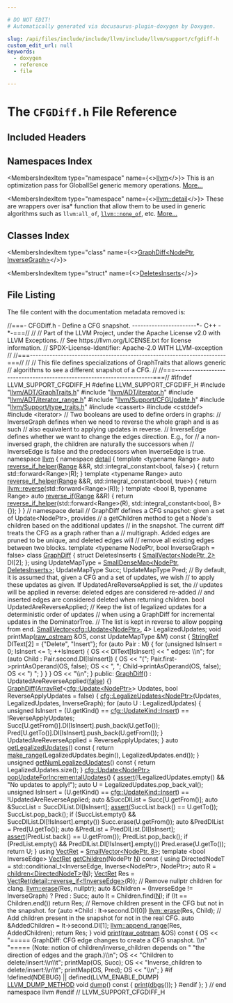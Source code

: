 ```yaml
---

# DO NOT EDIT!
# Automatically generated via docusaurus-plugin-doxygen by Doxygen.

slug: /api/files/include/include/llvm/include/llvm/support/cfgdiff-h
custom_edit_url: null
keywords:
  - doxygen
  - reference
  - file

---
```





# The `CFGDiff.h` File Reference

<DoxygenPage pluginConfig={pluginConfig}>



## Included Headers

<IncludesList>
<IncludesListItem
  filePath="llvm/ADT/GraphTraits.h"
  permalink="/docs/api/files/include/include/llvm/include/llvm/adt/graphtraits-h"
  isLocal="true" />
<IncludesListItem
  filePath="llvm/ADT/iterator.h"
  permalink="/docs/api/files/include/include/llvm/include/llvm/adt/iterator-h"
  isLocal="true" />
<IncludesListItem
  filePath="llvm/ADT/iterator_range.h"
  permalink="/docs/api/files/include/include/llvm/include/llvm/adt/iterator-range-h"
  isLocal="true" />
<IncludesListItem
  filePath="llvm/Support/CFGUpdate.h"
  permalink="/docs/api/files/include/include/llvm/include/llvm/support/cfgupdate-h"
  isLocal="true" />
<IncludesListItem
  filePath="llvm/Support/type_traits.h"
  permalink="/docs/api/files/include/include/llvm/include/llvm/support/type-traits-h"
  isLocal="true" />
<IncludesListItem
  filePath="cassert"
  permalink=""
  isLocal="false" />
<IncludesListItem
  filePath="cstddef"
  permalink=""
  isLocal="false" />
<IncludesListItem
  filePath="iterator"
  permalink=""
  isLocal="false" />
</IncludesList>

## Namespaces Index

<MembersIndex>

<MembersIndexItem
  type="namespace"
  name={<><a href="/docs/api/namespaces/llvm">llvm</a></>}>
This is an optimization pass for GlobalISel generic memory operations. <a href="/docs/api/namespaces/llvm/#details">More...</a>
</MembersIndexItem>

<MembersIndexItem
  type="namespace"
  name={<><a href="/docs/api/namespaces/llvm/detail">llvm::detail</a></>}>
These are wrappers over isa&#42; function that allow them to be used in generic algorithms such as <code>llvm:all&#95;of</code>, <code><a href="/docs/api/namespaces/llvm/#a7dc3069afa2ce5ea62ac2eb183e51c00">llvm::none&#95;of</a></code>, etc. <a href="/docs/api/namespaces/llvm/detail/#details">More...</a>
</MembersIndexItem>

</MembersIndex>

## Classes Index

<MembersIndex>

<MembersIndexItem
  type="class"
  name={<><a href="/docs/api/classes/llvm/graphdiff">GraphDiff&lt;NodePtr, InverseGraph&gt;</a></>}>
</MembersIndexItem>

<MembersIndexItem
  type="struct"
  name={<><a href="/docs/api/structs/llvm/graphdiff/deletesinserts">DeletesInserts</a></>}>
</MembersIndexItem>

</MembersIndex>


## File Listing

The file content with the documentation metadata removed is:

<ProgramListing>

<Link id="l00001" /><CodeLine lineNumber="1"><Highlight kind="comment">//===- CFGDiff.h - Define a CFG snapshot. -----------------------&#42;- C++ -&#42;-===//</Highlight><Highlight kind="normal"></Highlight></CodeLine>
<Link id="l00002" /><CodeLine lineNumber="2"><Highlight kind="normal"></Highlight><Highlight kind="comment">//</Highlight><Highlight kind="normal"></Highlight></CodeLine>
<Link id="l00003" /><CodeLine lineNumber="3"><Highlight kind="normal"></Highlight><Highlight kind="comment">// Part of the LLVM Project, under the Apache License v2.0 with LLVM Exceptions.</Highlight><Highlight kind="normal"></Highlight></CodeLine>
<Link id="l00004" /><CodeLine lineNumber="4"><Highlight kind="normal"></Highlight><Highlight kind="comment">// See https://llvm.org/LICENSE.txt for license information.</Highlight><Highlight kind="normal"></Highlight></CodeLine>
<Link id="l00005" /><CodeLine lineNumber="5"><Highlight kind="normal"></Highlight><Highlight kind="comment">// SPDX-License-Identifier: Apache-2.0 WITH LLVM-exception</Highlight><Highlight kind="normal"></Highlight></CodeLine>
<Link id="l00006" /><CodeLine lineNumber="6"><Highlight kind="normal"></Highlight><Highlight kind="comment">//</Highlight><Highlight kind="normal"></Highlight></CodeLine>
<Link id="l00007" /><CodeLine lineNumber="7"><Highlight kind="normal"></Highlight><Highlight kind="comment">//===----------------------------------------------------------------------===//</Highlight><Highlight kind="normal"></Highlight></CodeLine>
<Link id="l00008" /><CodeLine lineNumber="8"><Highlight kind="normal"></Highlight><Highlight kind="comment">//</Highlight><Highlight kind="normal"></Highlight></CodeLine>
<Link id="l00009" /><CodeLine lineNumber="9"><Highlight kind="normal"></Highlight><Highlight kind="comment">// This file defines specializations of GraphTraits that allows generic</Highlight><Highlight kind="normal"></Highlight></CodeLine>
<Link id="l00010" /><CodeLine lineNumber="10"><Highlight kind="normal"></Highlight><Highlight kind="comment">// algorithms to see a different snapshot of a CFG.</Highlight><Highlight kind="normal"></Highlight></CodeLine>
<Link id="l00011" /><CodeLine lineNumber="11"><Highlight kind="normal"></Highlight><Highlight kind="comment">//</Highlight><Highlight kind="normal"></Highlight></CodeLine>
<Link id="l00012" /><CodeLine lineNumber="12"><Highlight kind="normal"></Highlight><Highlight kind="comment">//===----------------------------------------------------------------------===//</Highlight><Highlight kind="normal"></Highlight></CodeLine>
<Link id="l00013" /><CodeLine lineNumber="13"><Highlight kind="normal"></Highlight></CodeLine>
<Link id="l00014" /><CodeLine lineNumber="14"><Highlight kind="normal"></Highlight><Highlight kind="preprocessor">#ifndef LLVM&#95;SUPPORT&#95;CFGDIFF&#95;H</Highlight><Highlight kind="normal"></Highlight></CodeLine>
<Link id="l00015" /><CodeLine lineNumber="15"><Highlight kind="normal"></Highlight><Highlight kind="preprocessor">#define LLVM&#95;SUPPORT&#95;CFGDIFF&#95;H</Highlight><Highlight kind="normal"></Highlight></CodeLine>
<Link id="l00016" /><CodeLine lineNumber="16"><Highlight kind="normal"></Highlight></CodeLine>
<Link id="l00017" /><CodeLine lineNumber="17"><Highlight kind="normal"></Highlight><Highlight kind="preprocessor">#include &quot;<a href="/docs/api/files/include/include/llvm/include/llvm/adt/graphtraits-h">llvm/ADT/GraphTraits.h</a>&quot;</Highlight><Highlight kind="normal"></Highlight></CodeLine>
<Link id="l00018" /><CodeLine lineNumber="18"><Highlight kind="normal"></Highlight><Highlight kind="preprocessor">#include &quot;<a href="/docs/api/files/include/include/llvm/include/llvm/adt/iterator-h">llvm/ADT/iterator.h</a>&quot;</Highlight><Highlight kind="normal"></Highlight></CodeLine>
<Link id="l00019" /><CodeLine lineNumber="19"><Highlight kind="normal"></Highlight><Highlight kind="preprocessor">#include &quot;<a href="/docs/api/files/include/include/llvm/include/llvm/adt/iterator-range-h">llvm/ADT/iterator&#95;range.h</a>&quot;</Highlight><Highlight kind="normal"></Highlight></CodeLine>
<Link id="l00020" /><CodeLine lineNumber="20"><Highlight kind="normal"></Highlight><Highlight kind="preprocessor">#include &quot;<a href="/docs/api/files/include/include/llvm/include/llvm/support/cfgupdate-h">llvm/Support/CFGUpdate.h</a>&quot;</Highlight><Highlight kind="normal"></Highlight></CodeLine>
<Link id="l00021" /><CodeLine lineNumber="21"><Highlight kind="normal"></Highlight><Highlight kind="preprocessor">#include &quot;<a href="/docs/api/files/include/include/llvm/include/llvm/support/type-traits-h">llvm/Support/type&#95;traits.h</a>&quot;</Highlight><Highlight kind="normal"></Highlight></CodeLine>
<Link id="l00022" /><CodeLine lineNumber="22"><Highlight kind="normal"></Highlight><Highlight kind="preprocessor">#include &lt;cassert&gt;</Highlight><Highlight kind="normal"></Highlight></CodeLine>
<Link id="l00023" /><CodeLine lineNumber="23"><Highlight kind="normal"></Highlight><Highlight kind="preprocessor">#include &lt;cstddef&gt;</Highlight><Highlight kind="normal"></Highlight></CodeLine>
<Link id="l00024" /><CodeLine lineNumber="24"><Highlight kind="normal"></Highlight><Highlight kind="preprocessor">#include &lt;iterator&gt;</Highlight><Highlight kind="normal"></Highlight></CodeLine>
<Link id="l00025" /><CodeLine lineNumber="25"><Highlight kind="normal"></Highlight></CodeLine>
<Link id="l00026" /><CodeLine lineNumber="26"><Highlight kind="normal"></Highlight><Highlight kind="comment">// Two booleans are used to define orders in graphs:</Highlight><Highlight kind="normal"></Highlight></CodeLine>
<Link id="l00027" /><CodeLine lineNumber="27"><Highlight kind="normal"></Highlight><Highlight kind="comment">// InverseGraph defines when we need to reverse the whole graph and is as such</Highlight><Highlight kind="normal"></Highlight></CodeLine>
<Link id="l00028" /><CodeLine lineNumber="28"><Highlight kind="normal"></Highlight><Highlight kind="comment">// also equivalent to applying updates in reverse.</Highlight><Highlight kind="normal"></Highlight></CodeLine>
<Link id="l00029" /><CodeLine lineNumber="29"><Highlight kind="normal"></Highlight><Highlight kind="comment">// InverseEdge defines whether we want to change the edges direction. E.g., for</Highlight><Highlight kind="normal"></Highlight></CodeLine>
<Link id="l00030" /><CodeLine lineNumber="30"><Highlight kind="normal"></Highlight><Highlight kind="comment">// a non-inversed graph, the children are naturally the successors when</Highlight><Highlight kind="normal"></Highlight></CodeLine>
<Link id="l00031" /><CodeLine lineNumber="31"><Highlight kind="normal"></Highlight><Highlight kind="comment">// InverseEdge is false and the predecessors when InverseEdge is true.</Highlight><Highlight kind="normal"></Highlight></CodeLine>
<Link id="l00032" /><CodeLine lineNumber="32"><Highlight kind="normal"></Highlight></CodeLine>
<Link id="l00033" /><CodeLine lineNumber="33"><Highlight kind="normal"></Highlight><Highlight kind="keyword">namespace </Highlight><Highlight kind="normal"><a href="/docs/api/namespaces/llvm">llvm</a> &#123;</Highlight></CodeLine>
<Link id="l00034" /><CodeLine lineNumber="34"><Highlight kind="normal"></Highlight></CodeLine>
<Link id="l00035" /><CodeLine lineNumber="35"><Highlight kind="normal"></Highlight><Highlight kind="keyword">namespace </Highlight><Highlight kind="normal"><a href="/docs/api/namespaces/llvm/detail">detail</a> &#123;</Highlight></CodeLine>
<Link id="l00036" /><CodeLine lineNumber="36"><Highlight kind="normal"></Highlight><Highlight kind="keyword">template</Highlight><Highlight kind="normal"> &lt;</Highlight><Highlight kind="keyword">typename</Highlight><Highlight kind="normal"> Range&gt;</Highlight></CodeLine>
<Link id="l00037" /><CodeLine lineNumber="37" lineLink="/docs/api/namespaces/llvm/detail/#afe655f6c2c604c37a900b5ed542d784a"><Highlight kind="normal"></Highlight><Highlight kind="keyword">auto</Highlight><Highlight kind="normal"> <a href="/docs/api/namespaces/llvm/detail/#afe655f6c2c604c37a900b5ed542d784a">reverse&#95;if&#95;helper</a>(<a href="/docs/api/files/lib/lib/target/lib/target/nvptx/nvvmintrrange-cpp/#a34bd74317e3f04bfc4318c2d1a470877">Range</a> &amp;&amp;R, std::integral&#95;constant&lt;bool, false&gt;) &#123;</Highlight></CodeLine>
<Link id="l00038" /><CodeLine lineNumber="38"><Highlight kind="normal">  </Highlight><Highlight kind="keywordflow">return</Highlight><Highlight kind="normal"> std::forward&lt;Range&gt;(R);</Highlight></CodeLine>
<Link id="l00039" /><CodeLine lineNumber="39"><Highlight kind="normal">&#125;</Highlight></CodeLine>
<Link id="l00040" /><CodeLine lineNumber="40"><Highlight kind="normal"></Highlight></CodeLine>
<Link id="l00041" /><CodeLine lineNumber="41"><Highlight kind="normal"></Highlight><Highlight kind="keyword">template</Highlight><Highlight kind="normal"> &lt;</Highlight><Highlight kind="keyword">typename</Highlight><Highlight kind="normal"> Range&gt;</Highlight></CodeLine>
<Link id="l00042" /><CodeLine lineNumber="42" lineLink="/docs/api/namespaces/llvm/detail/#a5ca9117a0b11a895486553863c2a01b9"><Highlight kind="normal"></Highlight><Highlight kind="keyword">auto</Highlight><Highlight kind="normal"> <a href="/docs/api/namespaces/llvm/detail/#afe655f6c2c604c37a900b5ed542d784a">reverse&#95;if&#95;helper</a>(<a href="/docs/api/files/lib/lib/target/lib/target/nvptx/nvvmintrrange-cpp/#a34bd74317e3f04bfc4318c2d1a470877">Range</a> &amp;&amp;R, std::integral&#95;constant&lt;bool, true&gt;) &#123;</Highlight></CodeLine>
<Link id="l00043" /><CodeLine lineNumber="43"><Highlight kind="normal">  </Highlight><Highlight kind="keywordflow">return</Highlight><Highlight kind="normal"> <a href="/docs/api/namespaces/llvm/#a6b0ac1fa4f05de76413c5e0ca6334035">llvm::reverse</a>(std::forward&lt;Range&gt;(R));</Highlight></CodeLine>
<Link id="l00044" /><CodeLine lineNumber="44"><Highlight kind="normal">&#125;</Highlight></CodeLine>
<Link id="l00045" /><CodeLine lineNumber="45"><Highlight kind="normal"></Highlight></CodeLine>
<Link id="l00046" /><CodeLine lineNumber="46" lineLink="/docs/api/namespaces/llvm/detail/#a1926e8e4789f0a0f89add386f65413d1"><Highlight kind="normal"></Highlight><Highlight kind="keyword">template</Highlight><Highlight kind="normal"> &lt;</Highlight><Highlight kind="keywordtype">bool</Highlight><Highlight kind="normal"> B, </Highlight><Highlight kind="keyword">typename</Highlight><Highlight kind="normal"> Range&gt; </Highlight><Highlight kind="keyword">auto</Highlight><Highlight kind="normal"> <a href="/docs/api/namespaces/llvm/detail/#a1926e8e4789f0a0f89add386f65413d1">reverse&#95;if</a>(<a href="/docs/api/files/lib/lib/target/lib/target/nvptx/nvvmintrrange-cpp/#a34bd74317e3f04bfc4318c2d1a470877">Range</a> &amp;&amp;R) &#123;</Highlight></CodeLine>
<Link id="l00047" /><CodeLine lineNumber="47"><Highlight kind="normal">  </Highlight><Highlight kind="keywordflow">return</Highlight><Highlight kind="normal"> <a href="/docs/api/namespaces/llvm/detail/#afe655f6c2c604c37a900b5ed542d784a">reverse&#95;if&#95;helper</a>(std::forward&lt;Range&gt;(R),</Highlight></CodeLine>
<Link id="l00048" /><CodeLine lineNumber="48"><Highlight kind="normal">                           std::integral&#95;constant&lt;bool, B&gt;&#123;&#125;);</Highlight></CodeLine>
<Link id="l00049" /><CodeLine lineNumber="49"><Highlight kind="normal">&#125;</Highlight></CodeLine>
<Link id="l00050" /><CodeLine lineNumber="50"><Highlight kind="normal">&#125; </Highlight><Highlight kind="comment">// namespace detail</Highlight><Highlight kind="normal"></Highlight></CodeLine>
<Link id="l00051" /><CodeLine lineNumber="51"><Highlight kind="normal"></Highlight></CodeLine>
<Link id="l00052" /><CodeLine lineNumber="52"><Highlight kind="normal"></Highlight><Highlight kind="comment">// GraphDiff defines a CFG snapshot: given a set of Update&lt;NodePtr&gt;, provides</Highlight><Highlight kind="normal"></Highlight></CodeLine>
<Link id="l00053" /><CodeLine lineNumber="53"><Highlight kind="normal"></Highlight><Highlight kind="comment">// a getChildren method to get a Node&#39;s children based on the additional updates</Highlight><Highlight kind="normal"></Highlight></CodeLine>
<Link id="l00054" /><CodeLine lineNumber="54"><Highlight kind="normal"></Highlight><Highlight kind="comment">// in the snapshot. The current diff treats the CFG as a graph rather than a</Highlight><Highlight kind="normal"></Highlight></CodeLine>
<Link id="l00055" /><CodeLine lineNumber="55"><Highlight kind="normal"></Highlight><Highlight kind="comment">// multigraph. Added edges are pruned to be unique, and deleted edges will</Highlight><Highlight kind="normal"></Highlight></CodeLine>
<Link id="l00056" /><CodeLine lineNumber="56"><Highlight kind="normal"></Highlight><Highlight kind="comment">// remove all existing edges between two blocks.</Highlight><Highlight kind="normal"></Highlight></CodeLine>
<Link id="l00057" /><CodeLine lineNumber="57" lineLink="/docs/api/classes/llvm/graphdiff"><Highlight kind="normal"></Highlight><Highlight kind="keyword">template</Highlight><Highlight kind="normal"> &lt;</Highlight><Highlight kind="keyword">typename</Highlight><Highlight kind="normal"> NodePtr, </Highlight><Highlight kind="keywordtype">bool</Highlight><Highlight kind="normal"> InverseGraph = false&gt; </Highlight><Highlight kind="keyword">class </Highlight><Highlight kind="normal"><a href="/docs/api/classes/llvm/graphdiff/#a750e10bc8c7c88551781a9e1cb91bf07">GraphDiff</a> &#123;</Highlight></CodeLine>
<Link id="l00058" /><CodeLine lineNumber="58"><Highlight kind="normal">  </Highlight><Highlight kind="keyword">struct </Highlight><Highlight kind="normal">DeletesInserts &#123;</Highlight></CodeLine>
<Link id="l00059" /><CodeLine lineNumber="59"><Highlight kind="normal">    <a href="/docs/api/classes/llvm/smallvector">SmallVector&lt;NodePtr, 2&gt;</a> DI&#91;2&#93;;</Highlight></CodeLine>
<Link id="l00060" /><CodeLine lineNumber="60"><Highlight kind="normal">  &#125;;</Highlight></CodeLine>
<Link id="l00061" /><CodeLine lineNumber="61"><Highlight kind="normal">  </Highlight><Highlight kind="keyword">using </Highlight><Highlight kind="normal">UpdateMapType = <a href="/docs/api/classes/llvm/smalldensemap">SmallDenseMap&lt;NodePtr, DeletesInserts&gt;</a>;</Highlight></CodeLine>
<Link id="l00062" /><CodeLine lineNumber="62"><Highlight kind="normal">  UpdateMapType Succ;</Highlight></CodeLine>
<Link id="l00063" /><CodeLine lineNumber="63"><Highlight kind="normal">  UpdateMapType Pred;</Highlight></CodeLine>
<Link id="l00064" /><CodeLine lineNumber="64"><Highlight kind="normal"></Highlight></CodeLine>
<Link id="l00065" /><CodeLine lineNumber="65"><Highlight kind="normal">  </Highlight><Highlight kind="comment">// By default, it is assumed that, given a CFG and a set of updates, we wish</Highlight><Highlight kind="normal"></Highlight></CodeLine>
<Link id="l00066" /><CodeLine lineNumber="66"><Highlight kind="normal">  </Highlight><Highlight kind="comment">// to apply these updates as given. If UpdatedAreReverseApplied is set, the</Highlight><Highlight kind="normal"></Highlight></CodeLine>
<Link id="l00067" /><CodeLine lineNumber="67"><Highlight kind="normal">  </Highlight><Highlight kind="comment">// updates will be applied in reverse: deleted edges are considered re-added</Highlight><Highlight kind="normal"></Highlight></CodeLine>
<Link id="l00068" /><CodeLine lineNumber="68"><Highlight kind="normal">  </Highlight><Highlight kind="comment">// and inserted edges are considered deleted when returning children.</Highlight><Highlight kind="normal"></Highlight></CodeLine>
<Link id="l00069" /><CodeLine lineNumber="69"><Highlight kind="normal">  </Highlight><Highlight kind="keywordtype">bool</Highlight><Highlight kind="normal"> UpdatedAreReverseApplied;</Highlight></CodeLine>
<Link id="l00070" /><CodeLine lineNumber="70"><Highlight kind="normal"></Highlight></CodeLine>
<Link id="l00071" /><CodeLine lineNumber="71"><Highlight kind="normal">  </Highlight><Highlight kind="comment">// Keep the list of legalized updates for a deterministic order of updates</Highlight><Highlight kind="normal"></Highlight></CodeLine>
<Link id="l00072" /><CodeLine lineNumber="72"><Highlight kind="normal">  </Highlight><Highlight kind="comment">// when using a GraphDiff for incremental updates in the DominatorTree.</Highlight><Highlight kind="normal"></Highlight></CodeLine>
<Link id="l00073" /><CodeLine lineNumber="73"><Highlight kind="normal">  </Highlight><Highlight kind="comment">// The list is kept in reverse to allow popping from end.</Highlight><Highlight kind="normal"></Highlight></CodeLine>
<Link id="l00074" /><CodeLine lineNumber="74"><Highlight kind="normal">  <a href="/docs/api/classes/llvm/smallvector">SmallVector&lt;cfg::Update&lt;NodePtr&gt;</a>, 4&gt; LegalizedUpdates;</Highlight></CodeLine>
<Link id="l00075" /><CodeLine lineNumber="75"><Highlight kind="normal"></Highlight></CodeLine>
<Link id="l00076" /><CodeLine lineNumber="76"><Highlight kind="normal">  </Highlight><Highlight kind="keywordtype">void</Highlight><Highlight kind="normal"> printMap(<a href="/docs/api/classes/llvm/raw-ostream">raw&#95;ostream</a> &amp;OS, </Highlight><Highlight kind="keyword">const</Highlight><Highlight kind="normal"> UpdateMapType &amp;M)</Highlight><Highlight kind="keyword"> const </Highlight><Highlight kind="normal">&#123;</Highlight></CodeLine>
<Link id="l00077" /><CodeLine lineNumber="77"><Highlight kind="normal">    <a href="/docs/api/classes/llvm/stringref">StringRef</a> DIText&#91;2&#93; = &#123;</Highlight><Highlight kind="stringliteral">&quot;Delete&quot;</Highlight><Highlight kind="normal">, </Highlight><Highlight kind="stringliteral">&quot;Insert&quot;</Highlight><Highlight kind="normal">&#125;;</Highlight></CodeLine>
<Link id="l00078" /><CodeLine lineNumber="78"><Highlight kind="normal">    </Highlight><Highlight kind="keywordflow">for</Highlight><Highlight kind="normal"> (</Highlight><Highlight kind="keyword">auto</Highlight><Highlight kind="normal"> Pair : M) &#123;</Highlight></CodeLine>
<Link id="l00079" /><CodeLine lineNumber="79"><Highlight kind="normal">      </Highlight><Highlight kind="keywordflow">for</Highlight><Highlight kind="normal"> (</Highlight><Highlight kind="keywordtype">unsigned</Highlight><Highlight kind="normal"> IsInsert = 0; IsInsert &lt;= 1; ++IsInsert) &#123;</Highlight></CodeLine>
<Link id="l00080" /><CodeLine lineNumber="80"><Highlight kind="normal">        OS &lt;&lt; DIText&#91;IsInsert&#93; &lt;&lt; </Highlight><Highlight kind="stringliteral">&quot; edges: \\n&quot;</Highlight><Highlight kind="normal">;</Highlight></CodeLine>
<Link id="l00081" /><CodeLine lineNumber="81"><Highlight kind="normal">        </Highlight><Highlight kind="keywordflow">for</Highlight><Highlight kind="normal"> (</Highlight><Highlight kind="keyword">auto</Highlight><Highlight kind="normal"> Child : Pair.second.DI&#91;IsInsert&#93;) &#123;</Highlight></CodeLine>
<Link id="l00082" /><CodeLine lineNumber="82"><Highlight kind="normal">          OS &lt;&lt; </Highlight><Highlight kind="stringliteral">&quot;(&quot;</Highlight><Highlight kind="normal">;</Highlight></CodeLine>
<Link id="l00083" /><CodeLine lineNumber="83"><Highlight kind="normal">          Pair.first-&gt;printAsOperand(OS, </Highlight><Highlight kind="keyword">false</Highlight><Highlight kind="normal">);</Highlight></CodeLine>
<Link id="l00084" /><CodeLine lineNumber="84"><Highlight kind="normal">          OS &lt;&lt; </Highlight><Highlight kind="stringliteral">&quot;, &quot;</Highlight><Highlight kind="normal">;</Highlight></CodeLine>
<Link id="l00085" /><CodeLine lineNumber="85"><Highlight kind="normal">          Child-&gt;printAsOperand(OS, </Highlight><Highlight kind="keyword">false</Highlight><Highlight kind="normal">);</Highlight></CodeLine>
<Link id="l00086" /><CodeLine lineNumber="86"><Highlight kind="normal">          OS &lt;&lt; </Highlight><Highlight kind="stringliteral">&quot;) &quot;</Highlight><Highlight kind="normal">;</Highlight></CodeLine>
<Link id="l00087" /><CodeLine lineNumber="87"><Highlight kind="normal">        &#125;</Highlight></CodeLine>
<Link id="l00088" /><CodeLine lineNumber="88"><Highlight kind="normal">      &#125;</Highlight></CodeLine>
<Link id="l00089" /><CodeLine lineNumber="89"><Highlight kind="normal">    &#125;</Highlight></CodeLine>
<Link id="l00090" /><CodeLine lineNumber="90"><Highlight kind="normal">    OS &lt;&lt; </Highlight><Highlight kind="stringliteral">&quot;\\n&quot;</Highlight><Highlight kind="normal">;</Highlight></CodeLine>
<Link id="l00091" /><CodeLine lineNumber="91"><Highlight kind="normal">  &#125;</Highlight></CodeLine>
<Link id="l00092" /><CodeLine lineNumber="92"><Highlight kind="normal"></Highlight></CodeLine>
<Link id="l00093" /><CodeLine lineNumber="93"><Highlight kind="normal"></Highlight><Highlight kind="keyword">public</Highlight><Highlight kind="normal">:</Highlight></CodeLine>
<Link id="l00094" /><CodeLine lineNumber="94" lineLink="/docs/api/classes/llvm/graphdiff/#a750e10bc8c7c88551781a9e1cb91bf07"><Highlight kind="normal">  <a href="/docs/api/classes/llvm/graphdiff/#a750e10bc8c7c88551781a9e1cb91bf07">GraphDiff</a>() : UpdatedAreReverseApplied(<a href="/docs/api/namespaces/false">false</a>) &#123;&#125;</Highlight></CodeLine>
<Link id="l00095" /><CodeLine lineNumber="95" lineLink="/docs/api/classes/llvm/graphdiff/#a92da53e1aaac08fbffcaeb8e3e5034b6"><Highlight kind="normal">  <a href="/docs/api/classes/llvm/graphdiff/#a92da53e1aaac08fbffcaeb8e3e5034b6">GraphDiff</a>(<a href="/docs/api/classes/llvm/arrayref">ArrayRef</a>&lt;<a href="/docs/api/classes/llvm/cfg/update">cfg::Update&lt;NodePtr&gt;</a>&gt; Updates,</Highlight></CodeLine>
<Link id="l00096" /><CodeLine lineNumber="96"><Highlight kind="normal">            </Highlight><Highlight kind="keywordtype">bool</Highlight><Highlight kind="normal"> ReverseApplyUpdates = </Highlight><Highlight kind="keyword">false</Highlight><Highlight kind="normal">) &#123;</Highlight></CodeLine>
<Link id="l00097" /><CodeLine lineNumber="97"><Highlight kind="normal">    <a href="/docs/api/namespaces/llvm/cfg/#ab58a00c0ea36e29ae7f9ab16add64615">cfg::LegalizeUpdates&lt;NodePtr&gt;</a>(Updates, LegalizedUpdates, InverseGraph);</Highlight></CodeLine>
<Link id="l00098" /><CodeLine lineNumber="98"><Highlight kind="normal">    </Highlight><Highlight kind="keywordflow">for</Highlight><Highlight kind="normal"> (</Highlight><Highlight kind="keyword">auto</Highlight><Highlight kind="normal"> U : LegalizedUpdates) &#123;</Highlight></CodeLine>
<Link id="l00099" /><CodeLine lineNumber="99"><Highlight kind="normal">      </Highlight><Highlight kind="keywordtype">unsigned</Highlight><Highlight kind="normal"> IsInsert =</Highlight></CodeLine>
<Link id="l00100" /><CodeLine lineNumber="100"><Highlight kind="normal">          (U.getKind() == <a href="/docs/api/namespaces/llvm/cfg/#a90f12723ad8d5cff45b6f06408a33da8aa458be0f08b7e4ff3c0f633c100176c0">cfg::UpdateKind::Insert</a>) == !ReverseApplyUpdates;</Highlight></CodeLine>
<Link id="l00101" /><CodeLine lineNumber="101"><Highlight kind="normal">      Succ&#91;U.getFrom()&#93;.DI&#91;IsInsert&#93;.push&#95;back(U.getTo());</Highlight></CodeLine>
<Link id="l00102" /><CodeLine lineNumber="102"><Highlight kind="normal">      Pred&#91;U.getTo()&#93;.DI&#91;IsInsert&#93;.push&#95;back(U.getFrom());</Highlight></CodeLine>
<Link id="l00103" /><CodeLine lineNumber="103"><Highlight kind="normal">    &#125;</Highlight></CodeLine>
<Link id="l00104" /><CodeLine lineNumber="104"><Highlight kind="normal">    UpdatedAreReverseApplied = ReverseApplyUpdates;</Highlight></CodeLine>
<Link id="l00105" /><CodeLine lineNumber="105"><Highlight kind="normal">  &#125;</Highlight></CodeLine>
<Link id="l00106" /><CodeLine lineNumber="106"><Highlight kind="normal"></Highlight></CodeLine>
<Link id="l00107" /><CodeLine lineNumber="107" lineLink="/docs/api/classes/llvm/graphdiff/#a02c5379fd4f7437bcefe9d6c60963a7b"><Highlight kind="normal">  </Highlight><Highlight kind="keyword">auto</Highlight><Highlight kind="normal"> <a href="/docs/api/classes/llvm/graphdiff/#a02c5379fd4f7437bcefe9d6c60963a7b">getLegalizedUpdates</a>()</Highlight><Highlight kind="keyword"> const </Highlight><Highlight kind="normal">&#123;</Highlight></CodeLine>
<Link id="l00108" /><CodeLine lineNumber="108"><Highlight kind="normal">    </Highlight><Highlight kind="keywordflow">return</Highlight><Highlight kind="normal"> <a href="/docs/api/namespaces/llvm/#a341215803e83773a3e97860dc291f121">make&#95;range</a>(LegalizedUpdates.begin(), LegalizedUpdates.end());</Highlight></CodeLine>
<Link id="l00109" /><CodeLine lineNumber="109"><Highlight kind="normal">  &#125;</Highlight></CodeLine>
<Link id="l00110" /><CodeLine lineNumber="110"><Highlight kind="normal"></Highlight></CodeLine>
<Link id="l00111" /><CodeLine lineNumber="111" lineLink="/docs/api/classes/llvm/graphdiff/#abf8532d450c03fedf6af2f69f29388cf"><Highlight kind="normal">  </Highlight><Highlight kind="keywordtype">unsigned</Highlight><Highlight kind="normal"> <a href="/docs/api/classes/llvm/graphdiff/#abf8532d450c03fedf6af2f69f29388cf">getNumLegalizedUpdates</a>()</Highlight><Highlight kind="keyword"> const </Highlight><Highlight kind="normal">&#123; </Highlight><Highlight kind="keywordflow">return</Highlight><Highlight kind="normal"> LegalizedUpdates.size(); &#125;</Highlight></CodeLine>
<Link id="l00112" /><CodeLine lineNumber="112"><Highlight kind="normal"></Highlight></CodeLine>
<Link id="l00113" /><CodeLine lineNumber="113" lineLink="/docs/api/classes/llvm/graphdiff/#ab2a3b8f6ebc0db2628ad35dc728fde42"><Highlight kind="normal">  <a href="/docs/api/classes/llvm/cfg/update">cfg::Update&lt;NodePtr&gt;</a> <a href="/docs/api/classes/llvm/graphdiff/#ab2a3b8f6ebc0db2628ad35dc728fde42">popUpdateForIncrementalUpdates</a>() &#123;</Highlight></CodeLine>
<Link id="l00114" /><CodeLine lineNumber="114"><Highlight kind="normal">    <a href="/docs/api/files/lib/lib/target/lib/target/amdgpu/silowercontrolflow-cpp/#a4868c5d81c5ccc98c47aeab6244346a0">assert</a>(!LegalizedUpdates.empty() &amp;&amp; </Highlight><Highlight kind="stringliteral">&quot;No updates to apply!&quot;</Highlight><Highlight kind="normal">);</Highlight></CodeLine>
<Link id="l00115" /><CodeLine lineNumber="115"><Highlight kind="normal">    </Highlight><Highlight kind="keyword">auto</Highlight><Highlight kind="normal"> U = LegalizedUpdates.pop&#95;back&#95;val();</Highlight></CodeLine>
<Link id="l00116" /><CodeLine lineNumber="116"><Highlight kind="normal">    </Highlight><Highlight kind="keywordtype">unsigned</Highlight><Highlight kind="normal"> IsInsert =</Highlight></CodeLine>
<Link id="l00117" /><CodeLine lineNumber="117"><Highlight kind="normal">        (U.getKind() == <a href="/docs/api/namespaces/llvm/cfg/#a90f12723ad8d5cff45b6f06408a33da8aa458be0f08b7e4ff3c0f633c100176c0">cfg::UpdateKind::Insert</a>) == !UpdatedAreReverseApplied;</Highlight></CodeLine>
<Link id="l00118" /><CodeLine lineNumber="118"><Highlight kind="normal">    </Highlight><Highlight kind="keyword">auto</Highlight><Highlight kind="normal"> &amp;SuccDIList = Succ&#91;U.getFrom()&#93;;</Highlight></CodeLine>
<Link id="l00119" /><CodeLine lineNumber="119"><Highlight kind="normal">    </Highlight><Highlight kind="keyword">auto</Highlight><Highlight kind="normal"> &amp;SuccList = SuccDIList.DI&#91;IsInsert&#93;;</Highlight></CodeLine>
<Link id="l00120" /><CodeLine lineNumber="120"><Highlight kind="normal">    <a href="/docs/api/files/lib/lib/target/lib/target/amdgpu/silowercontrolflow-cpp/#a4868c5d81c5ccc98c47aeab6244346a0">assert</a>(SuccList.back() == U.getTo());</Highlight></CodeLine>
<Link id="l00121" /><CodeLine lineNumber="121"><Highlight kind="normal">    SuccList.pop&#95;back();</Highlight></CodeLine>
<Link id="l00122" /><CodeLine lineNumber="122"><Highlight kind="normal">    </Highlight><Highlight kind="keywordflow">if</Highlight><Highlight kind="normal"> (SuccList.empty() &amp;&amp; SuccDIList.DI&#91;!IsInsert&#93;.empty())</Highlight></CodeLine>
<Link id="l00123" /><CodeLine lineNumber="123"><Highlight kind="normal">      Succ.erase(U.getFrom());</Highlight></CodeLine>
<Link id="l00124" /><CodeLine lineNumber="124"><Highlight kind="normal"></Highlight></CodeLine>
<Link id="l00125" /><CodeLine lineNumber="125"><Highlight kind="normal">    </Highlight><Highlight kind="keyword">auto</Highlight><Highlight kind="normal"> &amp;PredDIList = Pred&#91;U.getTo()&#93;;</Highlight></CodeLine>
<Link id="l00126" /><CodeLine lineNumber="126"><Highlight kind="normal">    </Highlight><Highlight kind="keyword">auto</Highlight><Highlight kind="normal"> &amp;PredList = PredDIList.DI&#91;IsInsert&#93;;</Highlight></CodeLine>
<Link id="l00127" /><CodeLine lineNumber="127"><Highlight kind="normal">    <a href="/docs/api/files/lib/lib/target/lib/target/amdgpu/silowercontrolflow-cpp/#a4868c5d81c5ccc98c47aeab6244346a0">assert</a>(PredList.back() == U.getFrom());</Highlight></CodeLine>
<Link id="l00128" /><CodeLine lineNumber="128"><Highlight kind="normal">    PredList.pop&#95;back();</Highlight></CodeLine>
<Link id="l00129" /><CodeLine lineNumber="129"><Highlight kind="normal">    </Highlight><Highlight kind="keywordflow">if</Highlight><Highlight kind="normal"> (PredList.empty() &amp;&amp; PredDIList.DI&#91;!IsInsert&#93;.empty())</Highlight></CodeLine>
<Link id="l00130" /><CodeLine lineNumber="130"><Highlight kind="normal">      Pred.erase(U.getTo());</Highlight></CodeLine>
<Link id="l00131" /><CodeLine lineNumber="131"><Highlight kind="normal">    </Highlight><Highlight kind="keywordflow">return</Highlight><Highlight kind="normal"> U;</Highlight></CodeLine>
<Link id="l00132" /><CodeLine lineNumber="132"><Highlight kind="normal">  &#125;</Highlight></CodeLine>
<Link id="l00133" /><CodeLine lineNumber="133"><Highlight kind="normal"></Highlight></CodeLine>
<Link id="l00134" /><CodeLine lineNumber="134" lineLink="/docs/api/classes/llvm/graphdiff/#a4e5916e41acfe2aac69c669015dccb14"><Highlight kind="normal">  </Highlight><Highlight kind="keyword">using </Highlight><Highlight kind="normal"><a href="/docs/api/classes/llvm/graphdiff/#a4e5916e41acfe2aac69c669015dccb14">VectRet</a> = <a href="/docs/api/classes/llvm/smallvector">SmallVector&lt;NodePtr, 8&gt;</a>;</Highlight></CodeLine>
<Link id="l00135" /><CodeLine lineNumber="135" lineLink="/docs/api/classes/llvm/graphdiff/#a7c6bfaa2b8d3dbf6f4c9f4dfec66c77d"><Highlight kind="normal">  </Highlight><Highlight kind="keyword">template</Highlight><Highlight kind="normal"> &lt;</Highlight><Highlight kind="keywordtype">bool</Highlight><Highlight kind="normal"> InverseEdge&gt; <a href="/docs/api/classes/llvm/graphdiff/#a4e5916e41acfe2aac69c669015dccb14">VectRet</a> <a href="/docs/api/classes/llvm/graphdiff/#a7c6bfaa2b8d3dbf6f4c9f4dfec66c77d">getChildren</a>(NodePtr <a href="/docs/api/files/lib/lib/support/regcomp-c/#a0240ac851181b84ac374872dc5434ee4">N</a>)</Highlight><Highlight kind="keyword"> const </Highlight><Highlight kind="normal">&#123;</Highlight></CodeLine>
<Link id="l00136" /><CodeLine lineNumber="136"><Highlight kind="normal">    </Highlight><Highlight kind="keyword">using </Highlight><Highlight kind="normal">DirectedNodeT =</Highlight></CodeLine>
<Link id="l00137" /><CodeLine lineNumber="137"><Highlight kind="normal">        std::conditional&#95;t&lt;InverseEdge, Inverse&lt;NodePtr&gt;, NodePtr&gt;;</Highlight></CodeLine>
<Link id="l00138" /><CodeLine lineNumber="138"><Highlight kind="normal">    </Highlight><Highlight kind="keyword">auto</Highlight><Highlight kind="normal"> R = <a href="/docs/api/namespaces/llvm/#acc2e6a2001a5f102f18060a53520e82b">children&lt;DirectedNodeT&gt;</a>(<a href="/docs/api/files/lib/lib/support/regcomp-c/#a0240ac851181b84ac374872dc5434ee4">N</a>);</Highlight></CodeLine>
<Link id="l00139" /><CodeLine lineNumber="139"><Highlight kind="normal">    <a href="/docs/api/classes/llvm/graphdiff/#a4e5916e41acfe2aac69c669015dccb14">VectRet</a> Res = <a href="/docs/api/classes/llvm/graphdiff/#a4e5916e41acfe2aac69c669015dccb14">VectRet</a>(<a href="/docs/api/namespaces/llvm/detail/#a1926e8e4789f0a0f89add386f65413d1">detail::reverse&#95;if&lt;!InverseEdge&gt;</a>(R));</Highlight></CodeLine>
<Link id="l00140" /><CodeLine lineNumber="140"><Highlight kind="normal"></Highlight></CodeLine>
<Link id="l00141" /><CodeLine lineNumber="141"><Highlight kind="normal">    </Highlight><Highlight kind="comment">// Remove nullptr children for clang.</Highlight><Highlight kind="normal"></Highlight></CodeLine>
<Link id="l00142" /><CodeLine lineNumber="142"><Highlight kind="normal">    <a href="/docs/api/namespaces/llvm/#a60a348350395aef11d68f58111bcf499">llvm::erase</a>(Res, </Highlight><Highlight kind="keyword">nullptr</Highlight><Highlight kind="normal">);</Highlight></CodeLine>
<Link id="l00143" /><CodeLine lineNumber="143"><Highlight kind="normal"></Highlight></CodeLine>
<Link id="l00144" /><CodeLine lineNumber="144"><Highlight kind="normal">    </Highlight><Highlight kind="keyword">auto</Highlight><Highlight kind="normal"> &amp;Children = (InverseEdge != InverseGraph) ? Pred : Succ;</Highlight></CodeLine>
<Link id="l00145" /><CodeLine lineNumber="145"><Highlight kind="normal">    </Highlight><Highlight kind="keyword">auto</Highlight><Highlight kind="normal"> It = Children.find(<a href="/docs/api/files/lib/lib/support/regcomp-c/#a0240ac851181b84ac374872dc5434ee4">N</a>);</Highlight></CodeLine>
<Link id="l00146" /><CodeLine lineNumber="146"><Highlight kind="normal">    </Highlight><Highlight kind="keywordflow">if</Highlight><Highlight kind="normal"> (It == Children.end())</Highlight></CodeLine>
<Link id="l00147" /><CodeLine lineNumber="147"><Highlight kind="normal">      </Highlight><Highlight kind="keywordflow">return</Highlight><Highlight kind="normal"> Res;</Highlight></CodeLine>
<Link id="l00148" /><CodeLine lineNumber="148"><Highlight kind="normal"></Highlight></CodeLine>
<Link id="l00149" /><CodeLine lineNumber="149"><Highlight kind="normal">    </Highlight><Highlight kind="comment">// Remove children present in the CFG but not in the snapshot.</Highlight><Highlight kind="normal"></Highlight></CodeLine>
<Link id="l00150" /><CodeLine lineNumber="150"><Highlight kind="normal">    </Highlight><Highlight kind="keywordflow">for</Highlight><Highlight kind="normal"> (</Highlight><Highlight kind="keyword">auto</Highlight><Highlight kind="normal"> &#42;Child : It-&gt;second.DI&#91;0&#93;)</Highlight></CodeLine>
<Link id="l00151" /><CodeLine lineNumber="151"><Highlight kind="normal">      <a href="/docs/api/namespaces/llvm/#a60a348350395aef11d68f58111bcf499">llvm::erase</a>(Res, Child);</Highlight></CodeLine>
<Link id="l00152" /><CodeLine lineNumber="152"><Highlight kind="normal"></Highlight></CodeLine>
<Link id="l00153" /><CodeLine lineNumber="153"><Highlight kind="normal">    </Highlight><Highlight kind="comment">// Add children present in the snapshot for not in the real CFG.</Highlight><Highlight kind="normal"></Highlight></CodeLine>
<Link id="l00154" /><CodeLine lineNumber="154"><Highlight kind="normal">    </Highlight><Highlight kind="keyword">auto</Highlight><Highlight kind="normal"> &amp;AddedChildren = It-&gt;second.DI&#91;1&#93;;</Highlight></CodeLine>
<Link id="l00155" /><CodeLine lineNumber="155"><Highlight kind="normal">    <a href="/docs/api/namespaces/llvm/#a39d3d23a084c4544ee5903203db10e8a">llvm::append&#95;range</a>(Res, AddedChildren);</Highlight></CodeLine>
<Link id="l00156" /><CodeLine lineNumber="156"><Highlight kind="normal"></Highlight></CodeLine>
<Link id="l00157" /><CodeLine lineNumber="157"><Highlight kind="normal">    </Highlight><Highlight kind="keywordflow">return</Highlight><Highlight kind="normal"> Res;</Highlight></CodeLine>
<Link id="l00158" /><CodeLine lineNumber="158"><Highlight kind="normal">  &#125;</Highlight></CodeLine>
<Link id="l00159" /><CodeLine lineNumber="159"><Highlight kind="normal"></Highlight></CodeLine>
<Link id="l00160" /><CodeLine lineNumber="160" lineLink="/docs/api/classes/llvm/graphdiff/#a7173fb8fb0099c2b4edcc714c93b80ab"><Highlight kind="normal">  </Highlight><Highlight kind="keywordtype">void</Highlight><Highlight kind="normal"> <a href="/docs/api/classes/llvm/graphdiff/#a7173fb8fb0099c2b4edcc714c93b80ab">print</a>(<a href="/docs/api/classes/llvm/raw-ostream">raw&#95;ostream</a> &amp;OS)</Highlight><Highlight kind="keyword"> const </Highlight><Highlight kind="normal">&#123;</Highlight></CodeLine>
<Link id="l00161" /><CodeLine lineNumber="161"><Highlight kind="normal">    OS &lt;&lt; </Highlight><Highlight kind="stringliteral">&quot;===== GraphDiff: CFG edge changes to create a CFG snapshot. \\n&quot;</Highlight><Highlight kind="normal"></Highlight></CodeLine>
<Link id="l00162" /><CodeLine lineNumber="162"><Highlight kind="normal">          </Highlight><Highlight kind="stringliteral">&quot;===== (Note: notion of children/inverse&#95;children depends on &quot;</Highlight><Highlight kind="normal"></Highlight></CodeLine>
<Link id="l00163" /><CodeLine lineNumber="163"><Highlight kind="normal">          </Highlight><Highlight kind="stringliteral">&quot;the direction of edges and the graph.)\\n&quot;</Highlight><Highlight kind="normal">;</Highlight></CodeLine>
<Link id="l00164" /><CodeLine lineNumber="164"><Highlight kind="normal">    OS &lt;&lt; </Highlight><Highlight kind="stringliteral">&quot;Children to delete/insert:\\n\\t&quot;</Highlight><Highlight kind="normal">;</Highlight></CodeLine>
<Link id="l00165" /><CodeLine lineNumber="165"><Highlight kind="normal">    printMap(OS, Succ);</Highlight></CodeLine>
<Link id="l00166" /><CodeLine lineNumber="166"><Highlight kind="normal">    OS &lt;&lt; </Highlight><Highlight kind="stringliteral">&quot;Inverse&#95;children to delete/insert:\\n\\t&quot;</Highlight><Highlight kind="normal">;</Highlight></CodeLine>
<Link id="l00167" /><CodeLine lineNumber="167"><Highlight kind="normal">    printMap(OS, Pred);</Highlight></CodeLine>
<Link id="l00168" /><CodeLine lineNumber="168"><Highlight kind="normal">    OS &lt;&lt; </Highlight><Highlight kind="stringliteral">&quot;\\n&quot;</Highlight><Highlight kind="normal">;</Highlight></CodeLine>
<Link id="l00169" /><CodeLine lineNumber="169"><Highlight kind="normal">  &#125;</Highlight></CodeLine>
<Link id="l00170" /><CodeLine lineNumber="170"><Highlight kind="normal"></Highlight></CodeLine>
<Link id="l00171" /><CodeLine lineNumber="171"><Highlight kind="normal"></Highlight><Highlight kind="preprocessor">#if !defined(NDEBUG) || defined(LLVM&#95;ENABLE&#95;DUMP)</Highlight><Highlight kind="normal"></Highlight></CodeLine>
<Link id="l00172" /><CodeLine lineNumber="172" lineLink="/docs/api/classes/llvm/graphdiff/#a723aaccc31c607efcd14feb83f42b28e"><Highlight kind="normal">  <a href="/docs/api/files/include/include/llvm/include/llvm/support/compiler-h/#aa863693eef567397d9c292da5bf22d34">LLVM&#95;DUMP&#95;METHOD</a> </Highlight><Highlight kind="keywordtype">void</Highlight><Highlight kind="normal"> <a href="/docs/api/classes/llvm/graphdiff/#a723aaccc31c607efcd14feb83f42b28e">dump</a>()</Highlight><Highlight kind="keyword"> const </Highlight><Highlight kind="normal">&#123; <a href="/docs/api/classes/llvm/graphdiff/#a7173fb8fb0099c2b4edcc714c93b80ab">print</a>(<a href="/docs/api/namespaces/llvm/#a7c46c742c31be54870e2038048e6b391">dbgs</a>()); &#125;</Highlight></CodeLine>
<Link id="l00173" /><CodeLine lineNumber="173"><Highlight kind="normal"></Highlight><Highlight kind="preprocessor">#endif</Highlight><Highlight kind="normal"></Highlight></CodeLine>
<Link id="l00174" /><CodeLine lineNumber="174"><Highlight kind="normal">&#125;;</Highlight></CodeLine>
<Link id="l00175" /><CodeLine lineNumber="175"><Highlight kind="normal">&#125; </Highlight><Highlight kind="comment">// end namespace llvm</Highlight><Highlight kind="normal"></Highlight></CodeLine>
<Link id="l00176" /><CodeLine lineNumber="176"><Highlight kind="normal"></Highlight></CodeLine>
<Link id="l00177" /><CodeLine lineNumber="177"><Highlight kind="normal"></Highlight><Highlight kind="preprocessor">#endif </Highlight><Highlight kind="comment">// LLVM&#95;SUPPORT&#95;CFGDIFF&#95;H</Highlight><Highlight kind="normal"></Highlight></CodeLine>

</ProgramListing>


</DoxygenPage>
